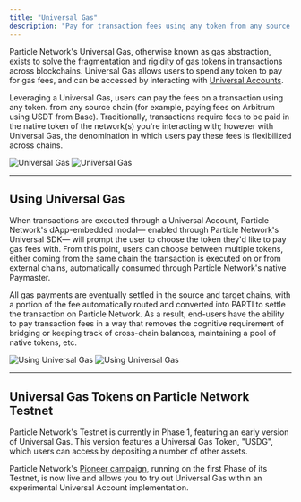 ```yaml
---
title: "Universal Gas"
description: "Pay for transaction fees using any token from any source chain."
---
```


Particle Network's Universal Gas, otherwise known as gas abstraction, exists to solve the fragmentation and rigidity of gas tokens in transactions across blockchains. Universal Gas allows users to spend any token to pay for gas fees, and can be accessed by interacting with [Universal Accounts](/landing/modular-l1/universal-accounts).

Leveraging a Universal Gas, users can pay the fees on a transaction using any token. from any source chain (for example, paying fees on Arbitrum using USDT from Base). Traditionally, transactions require fees to be paid in the native token of the network(s) you're interacting with; however with Universal Gas, the denomination in which users pay these fees is flexibilized across chains.

<img
  className="block dark:hidden"
  src="/landing/modular-l1/images/universal-gas.png"
  alt="Universal Gas"
/>
<img
  className="hidden dark:block"
  src="/landing/modular-l1/images/universal-gas.png"
  alt="Universal Gas"
/>

***

## Using Universal Gas

When transactions are executed through a Universal Account, Particle Network's dApp-embedded modal— enabled through Particle Network's Universal SDK— will prompt the user to choose the token they'd like to pay gas fees with. From this point, users can choose between multiple tokens, either coming from the same chain the transaction is executed on or from external chains, automatically consumed through Particle Network's native Paymaster.

All gas payments are eventually settled in the source and target chains, with a portion of the fee automatically routed and converted into PARTI to settle the transaction on Particle Network. As a result, end-users have the ability to pay transaction fees in a way that removes the cognitive requirement of bridging or keeping track of cross-chain balances, maintaining a pool of native tokens, etc.

<img
  className="block dark:hidden"
  src="/landing/modular-l1/images/using-universal-gas.jpg"
  alt="Using Universal Gas"
/>
<img
  className="hidden dark:block"
  src="/landing/modular-l1/images/using-universal-gas.jpg"
  alt="Using Universal Gas"
/>

***

## Universal Gas Tokens on Particle Network Testnet

Particle Network's Testnet is currently in Phase 1, featuring an early version of Universal Gas. This version features a Universal Gas Token, "USDG", which users can access by depositing a number of other assets. 

<Tip>Particle Network's [Pioneer campaign](https://pioneer.particle.network/), running on the first Phase of its Testnet, is now live and allows you to try out Universal Gas within an experimental Universal Account implementation.</Tip>